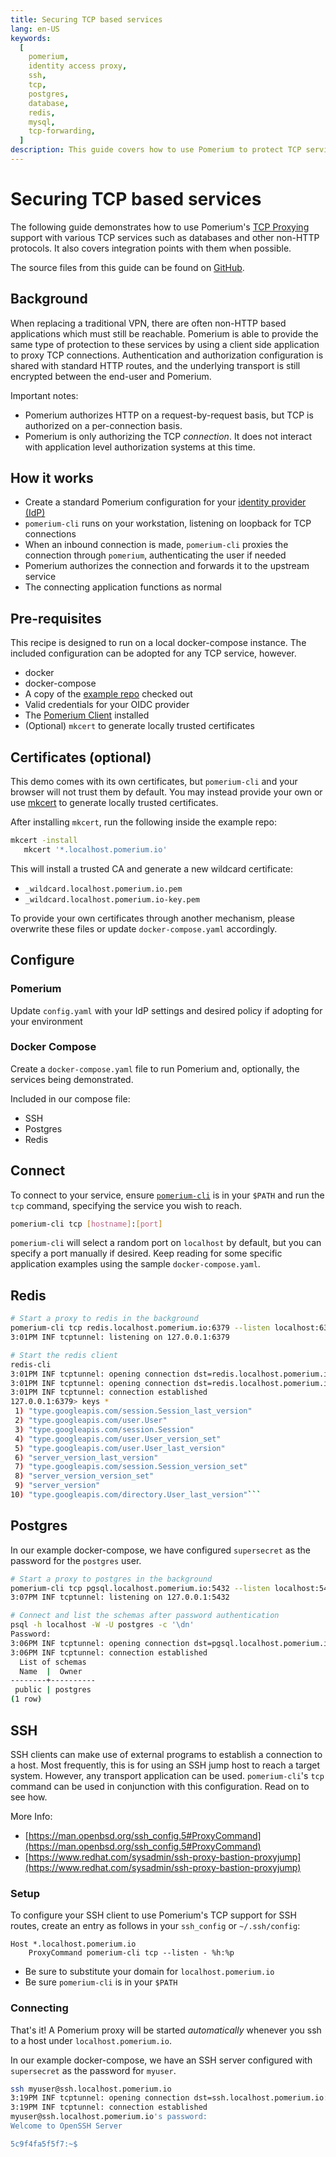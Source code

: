 ```yaml
---
title: Securing TCP based services
lang: en-US
keywords:
  [
    pomerium,
    identity access proxy,
    ssh,
    tcp,
    postgres,
    database,
    redis,
    mysql,
    tcp-forwarding,
  ]
description: This guide covers how to use Pomerium to protect TCP services such as SSH, Postgres and Redis.
---
```



# Securing TCP based services

The following guide demonstrates how to use Pomerium's [TCP Proxying](/docs/capabilities/tcp) support with various TCP services such as databases and other non-HTTP protocols. It also covers integration points with them when possible.

The source files from this guide can be found on [GitHub](https://github.com/pomerium/pomerium/tree/main/examples/tcp/).

## Background

When replacing a traditional VPN, there are often non-HTTP based applications which must still be reachable. Pomerium is able to provide the same type of protection to these services by using a client side application to proxy TCP connections. Authentication and authorization configuration is shared with standard HTTP routes, and the underlying transport is still encrypted between the end-user and Pomerium.

Important notes:

- Pomerium authorizes HTTP on a request-by-request basis, but TCP is authorized on a per-connection basis.
- Pomerium is only authorizing the TCP _connection_. It does not interact with application level authorization systems at this time.

## How it works

- Create a standard Pomerium configuration for your [identity provider (IdP)](/docs/identity-providers)
- `pomerium-cli` runs on your workstation, listening on loopback for TCP connections
- When an inbound connection is made, `pomerium-cli` proxies the connection through `pomerium`, authenticating the user if needed
- Pomerium authorizes the connection and forwards it to the upstream service
- The connecting application functions as normal

## Pre-requisites

This recipe is designed to run on a local docker-compose instance. The included configuration can be adopted for any TCP service, however.

- docker
- docker-compose
- A copy of the [example repo](https://github.com/pomerium/pomerium/tree/main/examples/tcp/) checked out
- Valid credentials for your OIDC provider
- The [Pomerium Client](@site/content/docs/releases/pomerium-cli.mdx) installed
- (Optional) `mkcert` to generate locally trusted certificates

## Certificates (optional)

This demo comes with its own certificates, but `pomerium-cli` and your browser will not trust them by default. You may instead provide your own or use [mkcert](https://github.com/FiloSottile/mkcert) to generate locally trusted certificates.

After installing `mkcert`, run the following inside the example repo:

```bash
mkcert -install
   mkcert '*.localhost.pomerium.io'
```

This will install a trusted CA and generate a new wildcard certificate:

- `_wildcard.localhost.pomerium.io.pem`
- `_wildcard.localhost.pomerium.io-key.pem`

To provide your own certificates through another mechanism, please overwrite these files or update `docker-compose.yaml` accordingly.

## Configure

### Pomerium

Update `config.yaml` with your IdP settings and desired policy if adopting for your environment

<PomeriumConfig />

### Docker Compose

Create a `docker-compose.yaml` file to run Pomerium and, optionally, the services being demonstrated.

Included in our compose file:

- SSH
- Postgres
- Redis

<DockerCompose />

## Connect

To connect to your service, ensure [`pomerium-cli`](@site/content/docs/releases/pomerium-cli.mdx) is in your `$PATH` and run the `tcp` command, specifying the service you wish to reach.

```bash
pomerium-cli tcp [hostname]:[port]
```

`pomerium-cli` will select a random port on `localhost` by default, but you can specify a port manually if desired. Keep reading for some specific application examples using the sample `docker-compose.yaml`.

## Redis

````bash {2,6}
# Start a proxy to redis in the background
pomerium-cli tcp redis.localhost.pomerium.io:6379 --listen localhost:6379 &
3:01PM INF tcptunnel: listening on 127.0.0.1:6379

# Start the redis client
redis-cli
3:01PM INF tcptunnel: opening connection dst=redis.localhost.pomerium.io:6379 proxy=redis.localhost.pomerium.io:443 secure=true
3:01PM INF tcptunnel: opening connection dst=redis.localhost.pomerium.io:6379 proxy=redis.localhost.pomerium.io:443 secure=true
3:01PM INF tcptunnel: connection established
127.0.0.1:6379> keys *
 1) "type.googleapis.com/session.Session_last_version"
 2) "type.googleapis.com/user.User"
 3) "type.googleapis.com/session.Session"
 4) "type.googleapis.com/user.User_version_set"
 5) "type.googleapis.com/user.User_last_version"
 6) "server_version_last_version"
 7) "type.googleapis.com/session.Session_version_set"
 8) "server_version_version_set"
 9) "server_version"
10) "type.googleapis.com/directory.User_last_version"```
````

## Postgres

In our example docker-compose, we have configured `supersecret` as the password for the `postgres` user.

```bash {2,6}
# Start a proxy to postgres in the background
pomerium-cli tcp pgsql.localhost.pomerium.io:5432 --listen localhost:5432 &
3:07PM INF tcptunnel: listening on 127.0.0.1:5432

# Connect and list the schemas after password authentication
psql -h localhost -W -U postgres -c '\dn'
Password:
3:06PM INF tcptunnel: opening connection dst=pgsql.localhost.pomerium.io:5432 proxy=pgsql.localhost.pomerium.io:443 secure=true
3:06PM INF tcptunnel: connection established
  List of schemas
  Name  |  Owner
--------+----------
 public | postgres
(1 row)
```

## SSH

SSH clients can make use of external programs to establish a connection to a host. Most frequently, this is for using an SSH jump host to reach a target system. However, any transport application can be used. `pomerium-cli`'s `tcp` command can be used in conjunction with this configuration. Read on to see how.

More Info:

- [https://man.openbsd.org/ssh_config.5#ProxyCommand](https://man.openbsd.org/ssh_config.5#ProxyCommand)
- [https://www.redhat.com/sysadmin/ssh-proxy-bastion-proxyjump](https://www.redhat.com/sysadmin/ssh-proxy-bastion-proxyjump)

### Setup

To configure your SSH client to use Pomerium's TCP support for SSH routes, create an entry as follows in your `ssh_config` or `~/.ssh/config`:

```
Host *.localhost.pomerium.io
    ProxyCommand pomerium-cli tcp --listen - %h:%p
```

- Be sure to substitute your domain for `localhost.pomerium.io`
- Be sure `pomerium-cli` is in your `$PATH`

### Connecting

That's it! A Pomerium proxy will be started _automatically_ whenever you ssh to a host under `localhost.pomerium.io`.

In our example docker-compose, we have an SSH server configured with `supersecret` as the password for `myuser`.

```bash {1}
ssh myuser@ssh.localhost.pomerium.io
3:19PM INF tcptunnel: opening connection dst=ssh.localhost.pomerium.io:22 proxy=ssh.localhost.pomerium.io:443 secure=true
3:19PM INF tcptunnel: connection established
myuser@ssh.localhost.pomerium.io's password:
Welcome to OpenSSH Server

5c9f4fa5f5f7:~$
```
